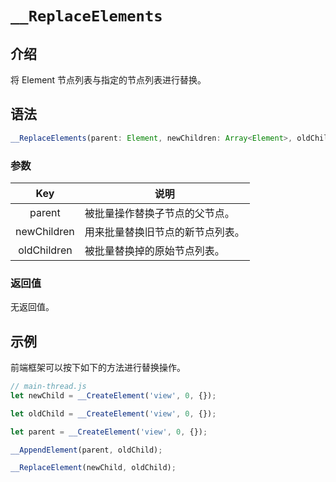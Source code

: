 # `__ReplaceElements`

## 介绍

将 Element 节点列表与指定的节点列表进行替换。

## 语法

```jsx
__ReplaceElements(parent: Element, newChildren: Array<Element>, oldChildren: Array<Element>) : void;
```

### 参数

|     Key     | 说明                             |
| :---------: | -------------------------------- |
|   parent    | 被批量操作替换子节点的父节点。   |
| newChildren | 用来批量替换旧节点的新节点列表。 |
| oldChildren | 被批量替换掉的原始节点列表。     |

### 返回值

无返回值。

## 示例

前端框架可以按下如下的方法进行替换操作。

```jsx
// main-thread.js
let newChild = __CreateElement('view', 0, {});

let oldChild = __CreateElement('view', 0, {});

let parent = __CreateElement('view', 0, {});

__AppendElement(parent, oldChild);

__ReplaceElement(newChild, oldChild);
```
